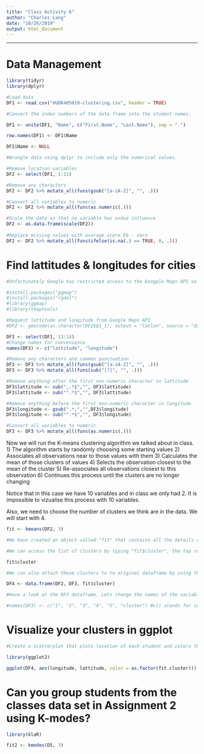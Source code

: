 ```yaml
---
title: "Class Activity 6"
author: "Charles Lang"
date: "10/26/2019"
output: html_document
---
```


---
# Data Management
```r
library(tidyr)
library(dplyr)

#Load data
DF1 <- read.csv("HUDK405019-clustering.csv", header = TRUE)

#Convert the index numbers of the data frame into the student names.

DF1 <- unite(DF1, "Name", c("First.Name", "Last.Name"), sep = ".")

row.names(DF1) <- DF1$Name

DF1$Name <- NULL

#Wrangle data using dplyr to include only the numerical values.

#Remove location variables
DF2 <- select(DF1, 1:11)

#Remove any characters
DF2 <- DF2 %>% mutate_all(funs(gsub("[a-zA-Z]", "", .)))

#Convert all variables to numeric
DF2 <- DF2 %>% mutate_all(funs(as.numeric(.)))

#Scale the data so that no variable has undue influence
DF2 <- as.data.frame(scale(DF2))
 
#Replace missing values with average score EG - zero
DF2 <- DF2 %>% mutate_all(funs(ifelse(is.na(.) == TRUE, 0, .)))
```

# Find lattitudes & longitudes for cities
```r
#Unfortunately Google has restricted access to the Googple Maps API so the code below no longer works. Instead you have the lats and longs in your data.

#install.packages("ggmap")
#install.packages("rgdal")
#library(ggmap)
#library(tmaptools)

#Request lattitude and longitude from Google Maps API
#DF2 <- geocode(as.character(DF2$Q1_1), output = "latlon", source = "dsk")

DF3 <- select(DF1, 13:14)
#Change names for convenience
names(DF3) <- c("lattitude", "longitude")

#Remove any characters and common punctuation
DF3 <- DF3 %>% mutate_all(funs(gsub("[a-zA-Z]", "", .)))
DF3 <- DF3 %>% mutate_all(funs(sub("[?]", "", .)))

#Remove anything after the first non-numeric character in lattitude
DF3$lattitude <- sub(",.*$","", DF3$lattitude) 
DF3$lattitude <- sub("°.*$","", DF3$lattitude)

#Remove anything before the first non-numeric character in longitude
DF3$longitude <- gsub(".*,","",DF3$longitude)
DF3$longitude <- sub("°.*$","", DF3$longitude)

#Convert all variables to numeric
DF3 <- DF3 %>% mutate_all(funs(as.numeric(.)))

```

Now we will run the K-means clustering algorithm we talked about in class. 
1) The algorithm starts by randomly choosing some starting values 
2) Associates all observations near to those values with them
3) Calculates the mean of those clusters of values
4) Selects the observation closest to the mean of the cluster
5) Re-associates all observations closest to this observation
6) Continues this process until the clusters are no longer changing

Notice that in this case we have 10 variables and in class we only had 2. It is impossible to vizualise this process with 10 variables.

Also, we need to choose the number of clusters we think are in the data. We will start with 4.

```r

fit <- kmeans(DF2, 3) 

#We have created an object called "fit" that contains all the details of our clustering including which observations belong to each cluster.

#We can access the list of clusters by typing "fit$cluster", the top row corresponds to the original order the rows were in. Notice we have deleted some rows.

fit$cluster

#We can also attach these clusters to te original dataframe by using the "data.frame" command to create a new data frame called K4.

DF4 <- data.frame(DF2, DF3, fit$cluster)

#Have a look at the DF3 dataframe. Lets change the names of the variables to make it more convenient with the names() command.

#names(DF3) <- c("1", "2", "3", "4", "5", "cluster") #c() stands for concatonate and it creates a vector of anything, in this case a vector of names.

```

# Visualize your clusters in ggplot
```r
#Create a scatterplot that plots location of each student and colors the points according to their cluster 

library(ggplot2)

ggplot(DF4, aes(longitude, lattitude, color = as.factor(fit.cluster))) + geom_point(size = 3)

```

# Can you group students from the classes data set in Assignment 2 using K-modes?

```r
library(klaR)

fit2 <- kmodes(D5, 3)
```

